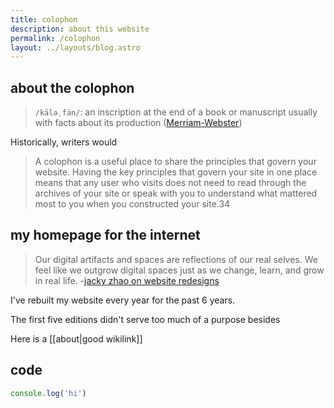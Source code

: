 ```yaml
---
title: colophon
description: about this website 
permalink: /colophon
layout: ../layouts/blog.astro
---
```


## about the colophon
> `/käləˌfän/`: an inscription at the end of a book or manuscript usually with facts about its production ([Merriam-Webster](https://www.merriam-webster.com/dictionary/colophon))

Historically, writers would 



> A colophon is a useful place to share the principles that govern your website. Having the key principles that govern your site in one place means that any user who visits does not need to read through the archives of your site or speak with you to understand what mattered most to you when you constructed your site.34 

## my homepage for the internet

> Our digital artifacts and spaces are reflections of our real selves. We feel like we outgrow digital spaces just as we change, learn, and grow in real life. -[jacky zhao on website redesigns](https://jzhao.xyz/thoughts/websites-as-homes#on-website-redesigns)

I've rebuilt my website every year for the past 6 years.

The first five editions didn't serve too much of a purpose besides 

Here is a [[about|good wikilink]]

## code

```js
console.log('hi')
```

